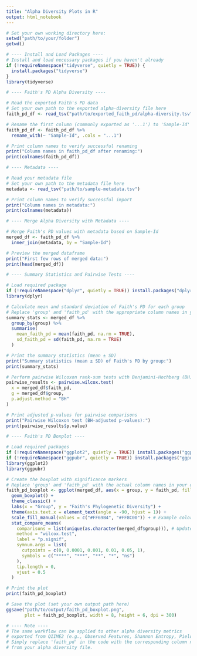 ---
title: "Alpha Diversity Plots in R"
output: html_notebook
---

```{r}
# Set your own working directory here:
setwd("path/to/your/folder")
getwd()
```

```{r}
# ---- Install and Load Packages ----
# Install and load necessary packages if you haven't already
if (!requireNamespace("tidyverse", quietly = TRUE)) {
  install.packages("tidyverse")
}
library(tidyverse)

```

```{r}
# ---- Faith's PD Alpha Diversity ----

# Read the exported Faith's PD data
# Set your own path to the exported alpha-diversity file here
faith_pd_df <- read_tsv("path/to/exported_faith_pd/alpha-diversity.tsv")

# Rename the first column (commonly exported as '...1') to 'Sample-Id'
faith_pd_df <- faith_pd_df %>%
  rename_with(~ "Sample-Id", .cols = "...1")

# Print column names to verify successful renaming
print("Column names in faith_pd_df after renaming:")
print(colnames(faith_pd_df))

```

```{r}
# ---- Metadata ----

# Read your metadata file
# Set your own path to the metadata file here
metadata <- read_tsv("path/to/sample-metadata.tsv")

# Print column names to verify successful import
print("Column names in metadata:")
print(colnames(metadata))

```

```{r}
# ---- Merge Alpha Diversity with Metadata ----

# Merge Faith's PD values with metadata based on Sample-Id
merged_df <- faith_pd_df %>%
  inner_join(metadata, by = "Sample-Id")

# Preview the merged dataframe
print("First few rows of merged data:")
print(head(merged_df))

```

```{r}
# ---- Summary Statistics and Pairwise Tests ----

# Load required package
if (!requireNamespace("dplyr", quietly = TRUE)) install.packages("dplyr")
library(dplyr)

# Calculate mean and standard deviation of Faith's PD for each group
# Replace 'group' and 'faith_pd' with the appropriate column names in your dataset
summary_stats <- merged_df %>%
  group_by(group) %>%
  summarise(
    mean_faith_pd = mean(faith_pd, na.rm = TRUE),
    sd_faith_pd = sd(faith_pd, na.rm = TRUE)
  )

# Print the summary statistics (mean ± SD)
print("Summary statistics (mean ± SD) of Faith's PD by group:")
print(summary_stats)

# Perform pairwise Wilcoxon rank-sum tests with Benjamini-Hochberg (BH) adjustment
pairwise_results <- pairwise.wilcox.test(
  x = merged_df$faith_pd,
  g = merged_df$group,
  p.adjust.method = "BH"
)

# Print adjusted p-values for pairwise comparisons
print("Pairwise Wilcoxon test (BH-adjusted p-values):")
print(pairwise_results$p.value)

```

```{r}
# ---- Faith's PD Boxplot ----

# Load required packages
if (!requireNamespace("ggplot2", quietly = TRUE)) install.packages("ggplot2")
if (!requireNamespace("ggpubr", quietly = TRUE)) install.packages("ggpubr")
library(ggplot2)
library(ggpubr)

# Create the boxplot with significance markers
# Replace 'group' and 'faith_pd' with the actual column names in your dataset
faith_pd_boxplot <- ggplot(merged_df, aes(x = group, y = faith_pd, fill = group)) +
  geom_boxplot() +
  theme_classic() +
  labs(x = "Group", y = "Faith's Phylogenetic Diversity") +
  theme(axis.text.x = element_text(angle = -90, hjust = 1)) +
  scale_fill_manual(values = c("#FF69B4", "#FF8C00")) + # Example colors
  stat_compare_means(
    comparisons = list(unique(as.character(merged_df$group))), # Update if more than 2 groups
    method = "wilcox.test",
    label = "p.signif",
    symnum.args = list(
      cutpoints = c(0, 0.0001, 0.001, 0.01, 0.05, 1),
      symbols = c("****", "***", "**", "*", "ns")
    ),
    tip.length = 0,
    vjust = 0.5
  )

# Print the plot
print(faith_pd_boxplot)

# Save the plot (set your own output path here)
ggsave("path/to/output/faith_pd_boxplot.png", 
       plot = faith_pd_boxplot, width = 8, height = 6, dpi = 300)

```

```{r}
# ---- Note ----
# The same workflow can be applied to other alpha diversity metrics 
# exported from QIIME2 (e.g., Observed Features, Shannon Entropy, Pielou's Evenness).
# Simply replace 'faith_pd' in the code with the corresponding column name 
# from your alpha diversity file.

```

